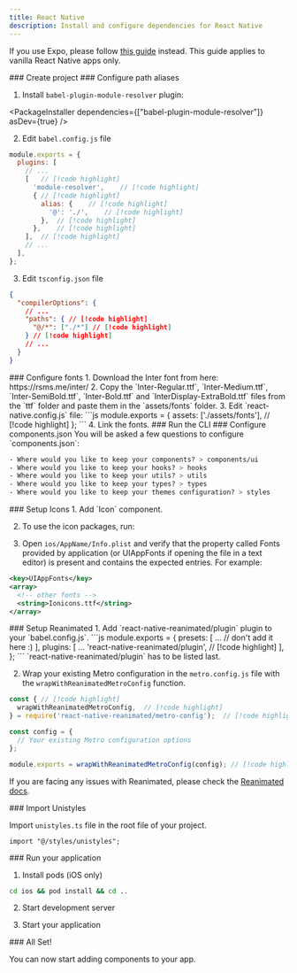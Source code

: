 ```yaml
---
title: React Native
description: Install and configure dependencies for React Native
---
```



<Callout>If you use Expo, please follow [this guide](/docs/installation-guides/expo) instead. This guide applies to vanilla React Native apps only.</Callout>

<Steps>


<Step>
### Create project

<PackageRunner command="@react-native-community/cli@latest init MyApp" />

</Step>


<Step>
### Configure path aliases

1. Install `babel-plugin-module-resolver` plugin:

<PackageInstaller dependencies={["babel-plugin-module-resolver"]} asDev={true} />

2. Edit `babel.config.js` file

```js
module.exports = {
  plugins: [
    // ...
    [   // [!code highlight]
      'module-resolver',    // [!code highlight]
      { // [!code highlight]
        alias: {    // [!code highlight]
          '@': './',    // [!code highlight]
        },  // [!code highlight]
      },    // [!code highlight]
    ],  // [!code highlight]
    // ...
  ],
};
```

3. Edit `tsconfig.json` file
```json
{
  "compilerOptions": {
    // ...
    "paths": { // [!code highlight]
      "@/*": ["./*"] // [!code highlight]
    } // [!code highlight]
    // ...
  }
}
```

</Step>


<Step>
### Configure fonts
1. Download the Inter font from here: https://rsms.me/inter/
2. Copy the `Inter-Regular.ttf`, `Inter-Medium.ttf`, `Inter-SemiBold.ttf`, `Inter-Bold.ttf` and `InterDisplay-ExtraBold.ttf` files from the `ttf` folder and paste them in the `assets/fonts` folder.
3. Edit `react-native.config.js` file:
```js
module.exports = {
  assets: ['./assets/fonts'],    // [!code highlight]
};
```
4. Link the fonts.

<PackageRunner command="react-native-asset" />

</Step>


<Step>
### Run the CLI

<PackageRunner command="saaj init" />

</Step>


<Step>
### Configure components.json
You will be asked a few questions to configure `components.json`:

```css
- Where would you like to keep your components? > components/ui
- Where would you like to keep your hooks? > hooks
- Where would you like to keep your utils? > utils
- Where would you like to keep your types? > types
- Where would you like to keep your themes configuration? > styles
```
</Step>

<Step>
### Setup Icons
1. Add `Icon` component.
<PackageRunner command="saaj add Icon" />

2. To use the icon packages, run:
<PackageRunner command="rnvi-update-plist package.json ios/AppName/Info.plist" />

3. Open `ios/AppName/Info.plist` and verify that the property called Fonts provided by application (or UIAppFonts if opening the file in a text editor) is present and contains the expected entries.
For example:
```xml title="Info.plist"
<key>UIAppFonts</key>
<array>
  <!-- other fonts -->
  <string>Ionicons.ttf</string>
</array>
```
</Step>

<Step>
### Setup Reanimated
1. Add `react-native-reanimated/plugin` plugin to your `babel.config.js`.
```js
  module.exports = {
    presets: [
      ... // don't add it here :)
    ],
    plugins: [
      ...
      'react-native-reanimated/plugin', // [!code highlight]
    ],
  };
```
<Callout type="warn" title="Caution">`react-native-reanimated/plugin` has to be listed last.</Callout>

2. Wrap your existing Metro configuration in the `metro.config.js` file with the `wrapWithReanimatedMetroConfig` function.
```js
const { // [!code highlight]
  wrapWithReanimatedMetroConfig,  // [!code highlight]
} = require('react-native-reanimated/metro-config');  // [!code highlight]

const config = {
  // Your existing Metro configuration options
};

module.exports = wrapWithReanimatedMetroConfig(config); // [!code highlight]
```

<Callout title="Note">If you are facing any issues with Reanimated, please check the [Reanimated docs](https://docs.swmansion.com/react-native-reanimated/docs/fundamentals/getting-started).</Callout>
</Step>

<Step>
### Import Unistyles

Import `unistyles.ts` file in the root file of your project.
```tsx title="App.tsx"
import "@/styles/unistyles";
```

</Step>

<Step>
### Run your application

1. Install pods (iOS only)
```bash
cd ios && pod install && cd ..
```

2. Start development server

<PackageRunner command="react-native start" />

3. Start your application

<PackageRunner command="react-native run-ios" />

</Step>


<Step>
### All Set!

You can now start adding components to your app.
</Step>


</Steps>
